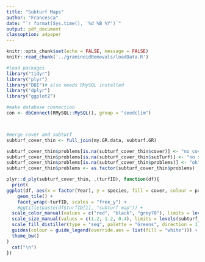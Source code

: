 ```yaml
---
title: "Subturf Maps"
author: "Francesca"
date: "`r format(Sys.time(), '%d %B %Y')`"
output: pdf_document
classoption: a4paper
---
```


```r
knitr::opts_chunk$set(echo = FALSE, message = FALSE)
knitr::read_chunk('../graminoidRemovals/loadData.R')
```


```r
#load packages
library("tidyr")
library("plyr")
library("DBI")# also needs RMySQL installed
library("dplyr")
library("ggplot2")

#make database connection
con <- dbConnect(RMySQL::MySQL(), group = "seedclim")

```


```r
```


```r
```

```r
#merge cover and subturf
subturf_cover_thin <- full_join(my.GR.data, subturf.GR)

subturf_cover_thin$problems[is.na(subturf_cover_thin$cover)] <- "no cover"
subturf_cover_thin$problems[is.na(subturf_cover_thin$subTurf)] <- "no subturf"
subturf_cover_thin$problems[is.na(subturf_cover_thin$problems)] <- "ok"
subturf_cover_thin$problems <- as.factor(subturf_cover_thin$problems)
```



```r
plyr::d_ply(subturf_cover_thin, .(turfID), function(df){
  print(
ggplot(df, aes(x = factor(Year), y = species, fill = cover, colour = problems, size = problems)) +
    geom_tile() +
    facet_wrap(~turfID, scales = "free_y") +
    #ggtitle(paste(df$turfID[1], "subturf map")) +
  scale_color_manual(values = c("red", "black", "grey70"), limits = levels(subturf_cover_thin$problems)) +
  scale_size_manual(values = c(1.2, 1.2, 0.4), limits = levels(subturf_cover_thin$problems)) +
  scale_fill_distiller(type = "seq", palette = "Greens", direction = 1) +
  guides(colour = guide_legend(override.aes = list(fill = "white"))) +
  theme_bw()
)
  cat("\n")
})
```

